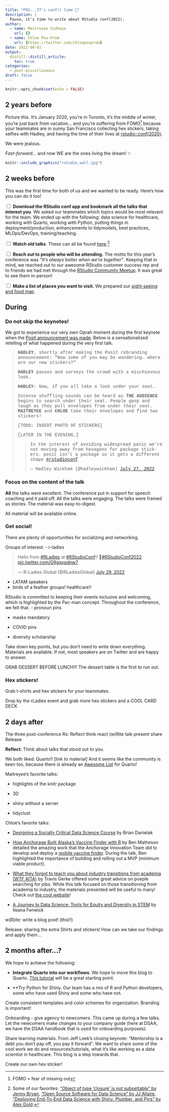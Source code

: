 ```yaml
---
title: "POS...IT's conf() time 🥁"
description: |
  Pause, it's time to write about RStudio conf(2022).
author:
  - name: Maitreyee Sidhaye 
    url: {}
  - name: Chloe Pou-Prom
    url: {https://twitter.com/chloepouprom}
date: 2022-08-02
output:
  distill::distill_article:
    toc: true
categories:
  - post-miscellaneous
draft: false
---
```



```r
knitr::opts_chunk$set(echo = FALSE)
```

## 2 years before

Picture this. It's January 2020, you're in Toronto, it's the middle of winter, you're just back from vacation... and you're suffering from FOMO^[FOMO = fear of missing out] because your teammates are in sunny San Francisco collecting hex stickers, taking selfies with Hadley, and having the time of their lives at [rstudio::conf(2020)](https://www.rstudio.com/resources/rstudioconf-2020/).

We were jealous.

_Fast-forward_... and now WE are the ones living the dream! ✨

```r
knitr::include_graphics("rstudio_wall.jpg")
```

## 2 weeks before

This was the first time for both of us and we wanted to be ready. Here's how you can do it too!

<input type="checkbox" unchecked>  **Download the RStudio conf app and bookmark all the talks that interest you**. We asked our teammates which topics would be most relevant for the team. We ended up with the following: data science for healthcare, working with Quarto, working with Python, putting things in deployment/production, enhancements to tidymodels, best practices, MLOps/DevOps, training/teaching.</input>

<input type="checkbox" unchecked> **Watch old talks**. These can all be found [here](https://www.rstudio.com/resources/webinars/).^[Some of our favorites: ["Object of type ‘closure’ is not subsettable" by Jenny Bryan](https://www.rstudio.com/resources/rstudioconf-2020/object-of-type-closure-is-not-subsettable/), ["Open Source Software for Data Science" by JJ Allaire](https://www.rstudio.com/resources/rstudioconf-2020/open-source-software-for-data-science/), ["Deploying End-To-End Data Science with Shiny, Plumber, and Pins" by Alex Gold](https://www.rstudio.com/resources/rstudioconf-2020/deploying-end-to-end-data-science-with-shiny-plumber-and-pins/).]</input>

<input type="checkbox" unchecked>  **Reach out to people who will be attending.** The motto for this year's conference was _"It’s always better when we’re together"_. Keeping that in mind, we reached out to our awesome RStudio customer success rep and to friends we had met through the [RStudio Community Meetup](https://www.meetup.com/RStudio-Enterprise-Community-Meetup/). It was great to see them in-person!</input>

<input type="checkbox" unchecked>  **Make a list of places you want to visit.** We prepared our [sight-seeing and food map](https://goo.gl/maps/hUjuyq6cm46smada8).</input>



## During

### Do not skip the keynotes!

We got to experience our very own Oprah moment during the first keynote when the [Posit announcement was made](https://www.rstudio.com/blog/rstudio-is-becoming-posit/). Below is a sensationalized retelling of what happened during the very first talk.

<div style="font-family: 'Courier New';"><blockquote>**HADLEY**, shortly after making the Posit rebranding announcement: "Now some of you may be wondering... where are our new stickers?"

**HADLEY** pauses and surveys the crowd with a mischievous look.

**HADLEY**: Now, if you all take a look under your seat...

Intense shuffling sounds can be heard as **THE AUDIENCE** begins to search under their seat. People gasp and laugh as they pull envelopes from under their seat. **MAITREYEE** and **CHLOE** take their envelopes and find two stickers!

[TODO: INSERT PHOTO OF STICKERS]

[LATER IN THE EVENING...]

<blockquote class="twitter-tweet"><p lang="en" dir="ltr">In the interest of avoiding widespread panic we’re not moving away from hexagons for package stickers. posit isn’t a package so it gets a different shape <a href="https://twitter.com/hashtag/rstudioconf?src=hash&amp;ref_src=twsrc%5Etfw">#rstudioconf</a></p>&mdash; Hadley Wickham (@hadleywickham) <a href="https://twitter.com/hadleywickham/status/1552290395454951424?ref_src=twsrc%5Etfw">July 27, 2022</a></blockquote> <script async src="https://platform.twitter.com/widgets.js" charset="utf-8"></script></blockquote></div>

### Focus on the content of the talk

**All** the talks were excellent. The conference put in support for speech coaching and it paid off. All the talks were engaging. The talks were framed as stories. The material was easy-to-digest. 

All material will be available online.


### Get social! 

There are plenty of opportunities for socializing and networking. 

Groups of interest:
- r-ladies 

<blockquote class="twitter-tweet"><p lang="en" dir="ltr">Hello from <a href="https://twitter.com/hashtag/RLadies?src=hash&amp;ref_src=twsrc%5Etfw">#RLadies</a> at <a href="https://twitter.com/hashtag/RStudioConf?src=hash&amp;ref_src=twsrc%5Etfw">#RStudioConf</a>!! 👋<a href="https://twitter.com/hashtag/RStudioConf2022?src=hash&amp;ref_src=twsrc%5Etfw">#RStudioConf2022</a> <a href="https://t.co/G9gqxpdnw7">pic.twitter.com/G9gqxpdnw7</a></p>&mdash; R-Ladies Global (@RLadiesGlobal) <a href="https://twitter.com/RLadiesGlobal/status/1553030919828766728?ref_src=twsrc%5Etfw">July 29, 2022</a></blockquote> <script async src="https://platform.twitter.com/widgets.js" charset="utf-8"></script>

- LATAM speakers
- birds of a feather groups! healthcare!!


RStudio is committed to keeping their events inclusive and welcoming, which is highlighted by the Pac-man concept. Throughout the conference, we felt that.
- pronoun pins

- masks mandatory

- COVID pins

- diversity scholarship

Take down key points, but you don't need to write down everything. Materials are available. If not, most speakers are on Twitter and are happy to answer.

GRAB DESSERT BEFORE LUNCH!!! The dessert table is the first to run out.

### Hex stickers!

Grab t-shirts and hex stickers for your teammates.

Drop by the rLadies event and grab more hex stickers and a COOL CARD DECK

## 2 days after

The three post-conference Rs: 
Reflect think react
(w)Rite talk present 
share Release

**Reflect**: Think about talks that stood out to you.

We both liked: Quarto!! [link to material] And it seems like the community is keen too, because there is already an [Awesome List]() for Quarto!

Maitreyee's favorite talks:

- highlights of the knitr package

- 3D

- shiny without a server

- tidyclust 

Chloe's favorite talks:

- [Designing a Socially Critical Data Science Course](https://rstudioconf2022.sched.com/event/11iYY/designing-a-socially-critical-data-science-course) by Brian Danielak

- [How Anchorage Built Alaska's Vaccine Finder with R](https://rstudioconf2022.sched.com/event/11iYq/how-anchorage-built-alaskas-vaccine-finder-with-r) by Ben Matheson detailed the amazing work that the Anchorage Innovation Team did to develop and deploy a [mobile vaccine finder](https://anchoragecovidtest.org/). During the talk, Ben highlighted the importance of building and rolling out a MVP (minimum viable product).

- [What they forgot to teach you about industry transitions from academia (WTF AITA)](https://rstudioconf2022.sched.com/event/11iZQ/what-they-forgot-to-teach-you-about-industry-transitions-from-academia-wtf-aita) by Travis Gerke offered some great advice on poeple searching for jobs. While this talk focused on those transitioning from academia to industry, the materials presented will be useful to many! Check out [the cool website](https://wtf-aita.com/)! 

- [A Journey to Data Science: Tools for Equity and Diversity in STEM](https://rstudioconf2022.sched.com/event/11ib8/a-journey-to-data-science-tools-for-equity-and-diversity-in-stem) by Ileana Fenwick

w(R)ite: write a blog post! (this!!)

Release:
sharing the extra Shirts and stickers!
How can we take our findings and apply them...


## 2 months after...?

We hope to achieve the following:


- **Integrate Quarto into our workflows**. We hope to move this blog to Quarto. [This tutorial](https://blog.djnavarro.net/posts/2022-04-20_porting-to-quarto/) will be a great starting point.

- **Try Python for Shiny. Our team has a mix of R and Python developers, some who have used Shiny and some who have not.

Create consistent templates and color schemes for organization. Branding is important!

Onboarding - give agency to newcomers. This came up during a few talks. Let the newcomers make changes to your company guide (here at DSAA, we have the DSAA handbook that is used for onboarding purposes). 

Share learning materials. From Jeff Leek's closing keynote: "Mentorship is a debt you don't pay off, you pay it forward". We want to share some of the cool work we do and resources/tutorials, what it's like working as a data scientist in healthcare. This blog is a step towards that.

Create our own hex sticker!